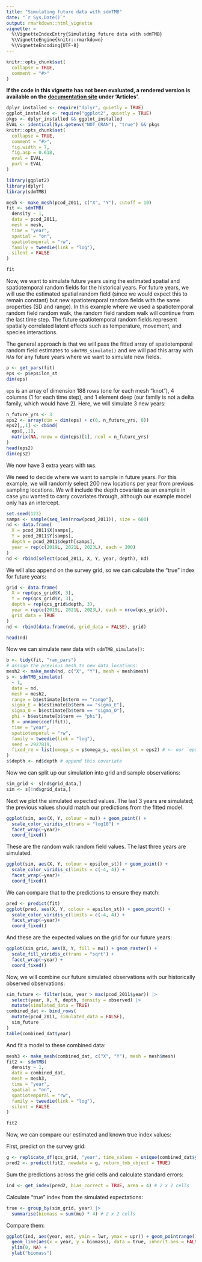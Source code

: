 ```yaml
---
title: "Simulating future data with sdmTMB"
date: "`r Sys.Date()`"
output: rmarkdown::html_vignette
vignette: >
  %\VignetteIndexEntry{Simulating future data with sdmTMB}
  %\VignetteEngine{knitr::rmarkdown}
  %\VignetteEncoding{UTF-8}
---
```


```r
knitr::opts_chunk$set(
  collapse = TRUE,
  comment = "#>"
)
```

**If the code in this vignette has not been evaluated, a rendered version is available on the [documentation site](https://pbs-assess.github.io/sdmTMB/index.html) under 'Articles'.**

```r
dplyr_installed <- require("dplyr", quietly = TRUE)
ggplot_installed <- require("ggplot2", quietly = TRUE)
pkgs <- dplyr_installed && ggplot_installed
EVAL <- identical(Sys.getenv("NOT_CRAN"), "true") && pkgs
knitr::opts_chunk$set(
  collapse = TRUE,
  comment = "#>",
  fig.width = 7,
  fig.asp = 0.618,
  eval = EVAL,
  purl = EVAL
)
```

```r
library(ggplot2)
library(dplyr)
library(sdmTMB)
```

```r
mesh <- make_mesh(pcod_2011, c("X", "Y"), cutoff = 10)
fit <- sdmTMB(
  density ~ 1,
  data = pcod_2011,
  mesh = mesh,
  time = "year",
  spatial = "on",
  spatiotemporal = "rw",
  family = tweedie(link = "log"),
  silent = FALSE
)
```

```r
fit
```

Now, we want to simulate future years using the estimated spatial and spatiotemporal random fields for the historical years.
For future years, we will use the estimated spatial random field (since we would expect this to remain constant) but new spatiotemporal random fields with the same properties (SD and range).
In this example where we used a spatiotemporal random field random walk, the random field random walk will continue from the last time step.
The future spatiotemporal random fields represent spatially correlated latent effects such as temperature, movement, and species interactions.

The general approach is that we will pass the fitted array of spatiotemporal random field estimates to `sdmTMB_simulate()` and we will pad this array with `NA`s for any future years where we want to simulate new fields.

```r
p <- get_pars(fit)
eps <- p$epsilon_st
dim(eps)
```

`eps` is an array of dimension 188 rows (one for each mesh "knot"), 4 columns (1 for each time step), and 1 element deep (our family is not a delta family, which would have 2).
Here, we will simulate 3 new years:

```r
n_future_yrs <- 3
eps2 <- array(dim = dim(eps) + c(0, n_future_yrs, 0))
eps2[,,1] <- cbind(
  eps[,,1], 
  matrix(NA, nrow = dim(eps)[1], ncol = n_future_yrs)
)
head(eps2)
dim(eps2)
```

We now have 3 extra years with `NA`s.

We need to decide where we want to sample in future years.
For this example, we will randomly select 200 new locations per year from previous sampling locations.
We will include the depth covariate as an example in case you wanted to carry covariates through, although our example model only has an intercept.

```r
set.seed(123)
samps <- sample(seq_len(nrow(pcod_2011)), size = 600)
nd <- data.frame(
  X = pcod_2011$X[samps], 
  Y = pcod_2011$Y[samps], 
  depth = pcod_2011$depth[samps],
  year = rep(c(2019L, 2021L, 2023L), each = 200)
)
nd <- rbind(select(pcod_2011, X, Y, year, depth), nd)
```

We will also append on the survey grid, so we can calculate the "true" index for future years:

```r
grid <- data.frame(
  X = rep(qcs_grid$X, 3), 
  Y = rep(qcs_grid$Y, 3), 
  depth = rep(qcs_grid$depth, 3), 
  year = rep(c(2019L, 2021L, 2023L), each = nrow(qcs_grid)), 
  grid_data = TRUE
)
nd <- rbind(data.frame(nd, grid_data = FALSE), grid)
```

```r
head(nd)
```

Now we can simulate new data with `sdmTMB_simulate()`:

```r
b <- tidy(fit, "ran_pars")
# assign the previous mesh to new data locations:
mesh2 <- make_mesh(nd, c("X", "Y"), mesh = mesh$mesh)
s <- sdmTMB_simulate(
  ~ 1,
  data = nd,
  mesh = mesh2,
  range = b$estimate[b$term == "range"],
  sigma_E = b$estimate[b$term == "sigma_E"],
  sigma_O = b$estimate[b$term == "sigma_O"],
  phi = b$estimate[b$term == "phi"],
  B = unname(coef(fit)),
  time = "year",
  spatiotemporal = "rw",
  family = tweedie(link = "log"),
  seed = 2927819,
  fixed_re = list(omega_s = p$omega_s, epsilon_st = eps2) # <- our `eps2` from above
)
s$depth <- nd$depth # append this covariate
```

Now we can split up our simulation into grid and sample observations:

```r
sim_grid <- s[nd$grid_data,]
sim <- s[!nd$grid_data,]
```

Next we plot the simulated expected values.
The last 3 years are simulated; the previous values should match our predictions from the fitted model.

```r
ggplot(sim, aes(X, Y, colour = mu)) + geom_point() +
  scale_color_viridis_c(trans = "log10") +
  facet_wrap(~year)+
  coord_fixed()
```

These are the random walk random field values.
The last three years are simulated.

```r
ggplot(sim, aes(X, Y, colour = epsilon_st)) + geom_point() +
  scale_color_viridis_c(limits = c(-4, 4)) +
  facet_wrap(~year)+
  coord_fixed()
```

We can compare that to the predictions to ensure they match:

```r
pred <- predict(fit)
ggplot(pred, aes(X, Y, colour = epsilon_st)) + geom_point() +
  scale_color_viridis_c(limits = c(-4, 4)) +
  facet_wrap(~year)+
  coord_fixed()
```

And these are the expected values on the grid for our future years:

```r
ggplot(sim_grid, aes(X, Y, fill = mu)) + geom_raster() +
  scale_fill_viridis_c(trans = "sqrt") +
  facet_wrap(~year) +
  coord_fixed()
```

Now, we will combine our future simulated observations with our historically observed observations:

```r
sim_future <- filter(sim, year > max(pcod_2011$year)) |> 
  select(year, X, Y, depth, density = observed) |> 
  mutate(simulated_data = TRUE)
combined_dat <- bind_rows(
  mutate(pcod_2011, simulated_data = FALSE), 
  sim_future
)
table(combined_dat$year)
```

And fit a model to these combined data:

```r
mesh3 <- make_mesh(combined_dat, c("X", "Y"), mesh = mesh$mesh)
fit2 <- sdmTMB(
  density ~ 1,
  data = combined_dat,
  mesh = mesh3,
  time = "year",
  spatial = "on",
  spatiotemporal = "rw",
  family = tweedie(link = "log"),
  silent = FALSE
)
```

```r
fit2
```

Now, we can compare our estimated and known true index values:

First, predict on the survey grid:

```r
g <- replicate_df(qcs_grid, "year", time_values = unique(combined_dat$year))
pred2 <- predict(fit2, newdata = g, return_tmb_object = TRUE)
```

Sum the predictions across the grid cells and calculate standard errors:

```r
ind <- get_index(pred2, bias_correct = TRUE, area = 4) # 2 x 2 cells
```

Calculate "true" index from the simulated expectations:

```r
true <- group_by(sim_grid, year) |> 
  summarise(biomass = sum(mu) * 4) # 2 x 2 cells
```

Compare them:

```r
ggplot(ind, aes(year, est, ymin = lwr, ymax = upr)) + geom_pointrange() +
  geom_line(aes(x = year, y = biomass), data = true, inherit.aes = FALSE, colour = "red") +
  ylim(0, NA) +
  ylab("biomass")
```
